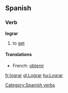 == Spanish ==
=== Verb ===
[[Category:Spanish verbs]]
'''lograr'''

# to [[get]]

==== Translations ====
* French: [[obtenir]]

[[fr:lograr]]
[[gl:Lograr]]
[[hu:Lograr]]